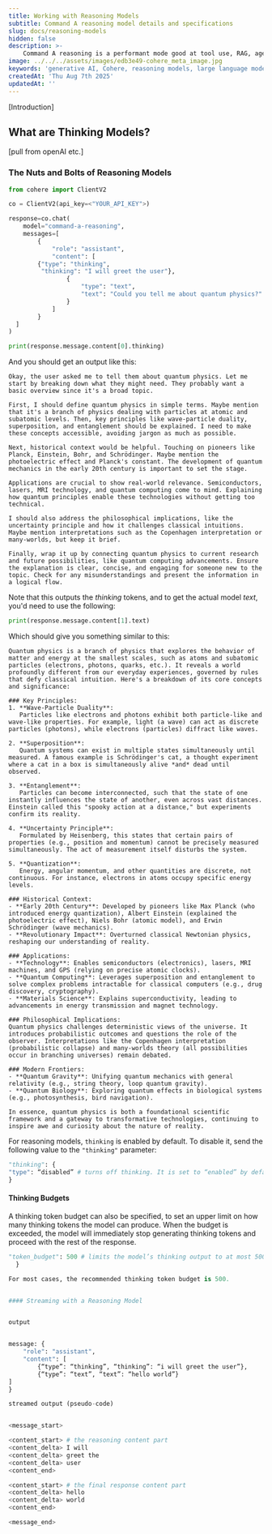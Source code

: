 ```yaml
---
title: Working with Reasoning Models
subtitle: Command A reasoning model details and specifications
slug: docs/reasoning-models
hidden: false
description: >-
    Command A reasoning is a performant mode good at tool use, RAG, agents, and multilingual use cases. It has 111 billion parameters and a 256k context length.
image: ../../../assets/images/edb3e49-cohere_meta_image.jpg
keywords: 'generative AI, Cohere, reasoning models, large language models'
createdAt: 'Thu Aug 7th 2025'
updatedAt: ''
---
```


[Introduction]

## What are Thinking Models?
[pull from openAI etc.]


### The Nuts and Bolts of Reasoning Models 

```python PYTHON 
from cohere import ClientV2

co = ClientV2(api_key=<"YOUR_API_KEY">)

response=co.chat(
	model="command-a-reasoning",
	messages=[
		{
			"role": "assistant",
			"content": [
        {"type": "thinking",
         "thinking": "I will greet the user"},
				{
					"type": "text",
					"text": "Could you tell me about quantum physics?"
				}
			]
		}
  ]
)

print(response.message.content[0].thinking)
```

And you should get an output like this:

```mdx 
Okay, the user asked me to tell them about quantum physics. Let me start by breaking down what they might need. They probably want a basic overview since it's a broad topic.

First, I should define quantum physics in simple terms. Maybe mention that it's a branch of physics dealing with particles at atomic and subatomic levels. Then, key principles like wave-particle duality, superposition, and entanglement should be explained. I need to make these concepts accessible, avoiding jargon as much as possible.

Next, historical context would be helpful. Touching on pioneers like Planck, Einstein, Bohr, and Schrödinger. Maybe mention the photoelectric effect and Planck's constant. The development of quantum mechanics in the early 20th century is important to set the stage.

Applications are crucial to show real-world relevance. Semiconductors, lasers, MRI technology, and quantum computing come to mind. Explaining how quantum principles enable these technologies without getting too technical.

I should also address the philosophical implications, like the uncertainty principle and how it challenges classical intuitions. Maybe mention interpretations such as the Copenhagen interpretation or many-worlds, but keep it brief.

Finally, wrap it up by connecting quantum physics to current research and future possibilities, like quantum computing advancements. Ensure the explanation is clear, concise, and engaging for someone new to the topic. Check for any misunderstandings and present the information in a logical flow.
```

Note that this outputs the _thinking_ tokens, and to get the actual model _text_, you'd need to use the following:

```python PYTHON 
print(response.message.content[1].text)
```

Which should give you something similar to this:

```mdx 
Quantum physics is a branch of physics that explores the behavior of matter and energy at the smallest scales, such as atoms and subatomic particles (electrons, photons, quarks, etc.). It reveals a world profoundly different from our everyday experiences, governed by rules that defy classical intuition. Here's a breakdown of its core concepts and significance:

### Key Principles:
1. **Wave-Particle Duality**:  
   Particles like electrons and photons exhibit both particle-like and wave-like properties. For example, light (a wave) can act as discrete particles (photons), while electrons (particles) diffract like waves.

2. **Superposition**:  
   Quantum systems can exist in multiple states simultaneously until measured. A famous example is Schrödinger's cat, a thought experiment where a cat in a box is simultaneously alive *and* dead until observed.

3. **Entanglement**:  
   Particles can become interconnected, such that the state of one instantly influences the state of another, even across vast distances. Einstein called this "spooky action at a distance," but experiments confirm its reality.

4. **Uncertainty Principle**:  
   Formulated by Heisenberg, this states that certain pairs of properties (e.g., position and momentum) cannot be precisely measured simultaneously. The act of measurement itself disturbs the system.

5. **Quantization**:  
   Energy, angular momentum, and other quantities are discrete, not continuous. For instance, electrons in atoms occupy specific energy levels.

### Historical Context:
- **Early 20th Century**: Developed by pioneers like Max Planck (who introduced energy quantization), Albert Einstein (explained the photoelectric effect), Niels Bohr (atomic model), and Erwin Schrödinger (wave mechanics).
- **Revolutionary Impact**: Overturned classical Newtonian physics, reshaping our understanding of reality.

### Applications:
- **Technology**: Enables semiconductors (electronics), lasers, MRI machines, and GPS (relying on precise atomic clocks).
- **Quantum Computing**: Leverages superposition and entanglement to solve complex problems intractable for classical computers (e.g., drug discovery, cryptography).
- **Materials Science**: Explains superconductivity, leading to advancements in energy transmission and magnet technology.

### Philosophical Implications:
Quantum physics challenges deterministic views of the universe. It introduces probabilistic outcomes and questions the role of the observer. Interpretations like the Copenhagen interpretation (probabilistic collapse) and many-worlds theory (all possibilities occur in branching universes) remain debated.

### Modern Frontiers:
- **Quantum Gravity**: Unifying quantum mechanics with general relativity (e.g., string theory, loop quantum gravity).
- **Quantum Biology**: Exploring quantum effects in biological systems (e.g., photosynthesis, bird navigation).

In essence, quantum physics is both a foundational scientific framework and a gateway to transformative technologies, continuing to inspire awe and curiosity about the nature of reality.
```

For reasoning models, `thinking` is enabled by default. To disable it, send the following value to the `"thinking"` parameter:

```python PYTHON 
"thinking": { 
"type": “disabled” # turns off thinking. It is set to “enabled” by default.
}
```

#### Thinking Budgets

A thinking token budget can also be specified, to set an upper limit on how many thinking tokens the model can produce. When the budget is exceeded, the model will immediately stop generating thinking tokens and proceed with the rest of the response.

```python "thinking": { 
"token_budget": 500 # limits the model’s thinking output to at most 500 tokens
  } 

For most cases, the recommended thinking token budget is 500. 


#### Streaming with a Reasoning Model


output


message: {
	"role": "assistant",
  	"content": [
		{“type”: “thinking”, “thinking”: “i will greet the user”},
		{“type”: “text”, “text”: “hello world”}
]
}

streamed output (pseudo-code)


<message_start>

<content_start> # the reasoning content part
<content_delta> I will
<content_delta> greet the
<content_delta> user
<content_end>

<content_start> # the final response content part
<content_delta> hello
<content_delta> world
<content_end>

<message_end>
